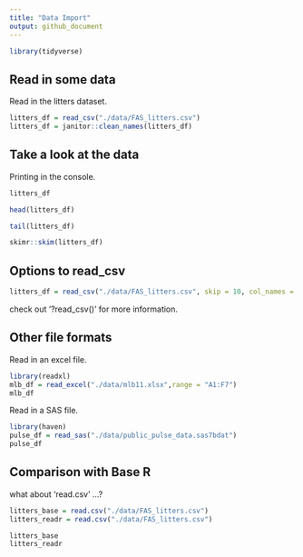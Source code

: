 ```yaml
---
title: "Data Import"
output: github_document
---
```


```r
library(tidyverse)
```

## Read in some data

Read in the litters dataset.

```r
litters_df = read_csv("./data/FAS_litters.csv")
litters_df = janitor::clean_names(litters_df)
```

## Take a look at the data

Printing in the console.

```r
litters_df
```

```r
head(litters_df)
```


```r
tail(litters_df)
```

```r
skimr::skim(litters_df)
```


## Options to read_csv
```r
litters_df = read_csv("./data/FAS_litters.csv", skip = 10, col_names = FALSE)
```



check out '?read_csv()' for more information.

## Other file formats

Read in an excel file.

```r
library(readxl)
mlb_df = read_excel("./data/mlb11.xlsx",range = "A1:F7")
mlb_df
```

Read in a SAS file.

```r
library(haven)
pulse_df = read_sas("./data/public_pulse_data.sas7bdat")
pulse_df
```

## Comparison with Base R

what about 'read.csv' ...?

```r
litters_base = read.csv("./data/FAS_litters.csv")
litters_readr = read.csv("./data/FAS_litters.csv")

litters_base
litters_readr
```


